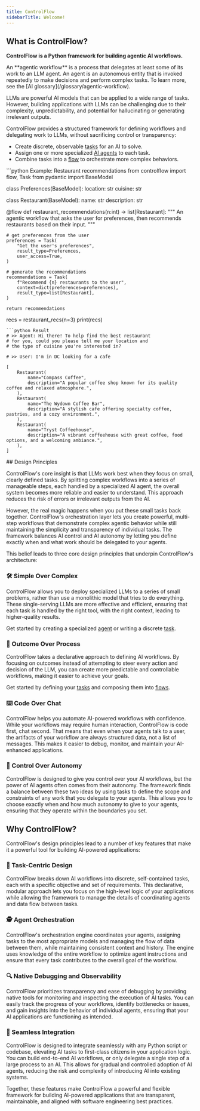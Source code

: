 ```yaml
---
title: ControlFlow
sidebarTitle: Welcome!
---
```


## What is ControlFlow?

**ControlFlow is a Python framework for building agentic AI workflows.**

<Note>
An **agentic workflow** is a process that delegates at least some of its work to an LLM agent. An agent is an autonomous entity that is invoked repeatedly to make decisions and perform complex tasks. To learn more, see the [AI glossary](/glossary/agentic-workflow).
</Note>

LLMs are powerful AI models that can be applied to a wide range of tasks. However, building applications with LLMs can be challenging due to their complexity, unpredictability, and potential for hallucinating or generating irrelevant outputs.

ControlFlow provides a structured framework for defining workflows and delegating work to LLMs, without sacrificing control or transparency:


- Create discrete, observable [tasks](/concepts/tasks) for an AI to solve.
- Assign one or more specialized [AI agents](/concepts/agents) to each task.
- Combine tasks into a [flow](/concepts/flows) to orchestrate more complex behaviors.



<CodeGroup>
```python Example: Restaurant recommendations
from controlflow import flow, Task
from pydantic import BaseModel

class Preferences(BaseModel):
    location: str
    cuisine: str

class Restaurant(BaseModel):
    name: str
    description: str

@flow
def restaurant_recommendations(n:int) -> list[Restaurant]:
    """
    An agentic workflow that asks the user for preferences, 
    then recommends restaurants based on their input.
    """
    
    # get preferences from the user
    preferences = Task(
        "Get the user's preferences", 
        result_type=Preferences, 
        user_access=True,
    )
    
    # generate the recommendations
    recommendations = Task(
        f"Recommend {n} restaurants to the user", 
        context=dict(preferences=preferences),
        result_type=list[Restaurant], 
    )

    return recommendations

recs = restaurant_recs(n=3)
print(recs)
```
```python Result
# >> Agent: Hi there! To help find the best restaurant 
# for you, could you please tell me your location and 
# the type of cuisine you're interested in?

# >> User: I'm in DC looking for a cafe

[
    Restaurant(
        name="Compass Coffee",
        description="A popular coffee shop known for its quality coffee and relaxed atmosphere.",
    ),
    Restaurant(
        name="The Wydown Coffee Bar",
        description="A stylish cafe offering specialty coffee, pastries, and a cozy environment.",
    ),
    Restaurant(
        name="Tryst Coffeehouse",
        description="A vibrant coffeehouse with great coffee, food options, and a welcoming ambiance.",
    ),
]
```
</CodeGroup>
## Design Principles

ControlFlow's core insight is that LLMs work best when they focus on small, clearly defined tasks. By splitting complex workflows into a series of manageable steps, each handled by a specialized AI agent, the overall system becomes more reliable and easier to understand. This approach reduces the risk of errors or irrelevant outputs from the AI.

However, the real magic happens when you put these small tasks back together. ControlFlow's orchestration layer lets you create powerful, multi-step workflows that demonstrate complex agentic behavior while still maintaining the simplicity and transparency of individual tasks. The framework balances AI control and AI autonomy by letting you define exactly when and what work should be delegated to your agents.

This belief leads to three core design principles that underpin ControlFlow's architecture:

### 🛠️ Simple Over Complex

ControlFlow allows you to deploy specialized LLMs to a series of small problems, rather than use a monolithic model that tries to do everything. These single-serving LLMs are more effective and efficient, ensuring that each task is handled by the right tool, with the right context, leading to higher-quality results.

Get started by creating a specialized [agent](/concepts/agents) or writing a discrete [task](/concepts/tasks).


### 🎯 Outcome Over Process

ControlFlow takes a declarative approach to defining AI workflows. By focusing on outcomes instead of attempting to steer every action and decision of the LLM, you can create more predictable and controllable workflows, making it easier to achieve your goals.

Get started by defining your [tasks](/concepts/tasks) and composing them into [flows](/concepts/flows).

### ⌨️ Code Over Chat

ControlFlow helps you automate AI-powered workflows with confidence. While your workflows may require human interaction, ControlFlow is code first, chat second. That means that even when your agents talk to a user, the artifacts of your workflow are always structured data, not a list of messages. This makes it easier to debug, monitor, and maintain your AI-enhanced applications.

### 🦾 Control Over Autonomy

ControlFlow is designed to give you control over your AI workflows, but the power of AI agents often comes from their autonomy. The framework finds a balance between these two ideas by using tasks to define the scope and constraints of any work that you delegate to your agents. This allows you to choose exactly when and how much autonomy to give to your agents, ensuring that they operate within the boundaries you set.

## Why ControlFlow?

ControlFlow's design principles lead to a number of key features that make it a powerful tool for building AI-powered applications:

### 🧩 Task-Centric Design

ControlFlow breaks down AI workflows into discrete, self-contained tasks, each with a specific objective and set of requirements. This declarative, modular approach lets you focus on the high-level logic of your applications while allowing the framework to manage the details of coordinating agents and data flow between tasks.

### 🕵️ Agent Orchestration

ControlFlow's orchestration engine coordinates your agents, assigning tasks to the most appropriate models and managing the flow of data between them, while maintaining consistent context and history. The engine uses knowledge of the entire workflow to optimize agent instructions and ensure that every task contributes to the overall goal of the workflow.

### 🔍 Native Debugging and Observability

ControlFlow prioritizes transparency and ease of debugging by providing native tools for monitoring and inspecting the execution of AI tasks. You can easily track the progress of your workflows, identify bottlenecks or issues, and gain insights into the behavior of individual agents, ensuring that your AI applications are functioning as intended.

### 🤝 Seamless Integration

ControlFlow is designed to integrate seamlessly with any Python script or codebase, elevating AI tasks to first-class citizens in your application logic. You can build end-to-end AI workflows, or only delegate a single step of a large process to an AI. This allows for gradual and controlled adoption of AI agents, reducing the risk and complexity of introducing AI into existing systems.

Together, these features make ControlFlow a powerful and flexible framework for building AI-powered applications that are transparent, maintainable, and aligned with software engineering best practices.
